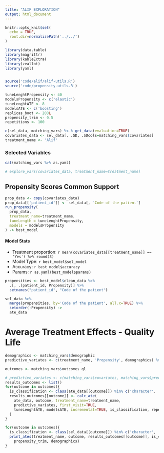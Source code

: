 ```yaml
---
title: "ALIF EXPLORATION"
output: html_document
---
```


```r
knitr::opts_knit$set(
  echo = TRUE, 
  root.dir=normalizePath('../../')
)
```

```r
library(data.table)
library(magrittr)
library(kableExtra)
library(zeallot)
library(yaml)


source('code/alif/alif-utils.R')
source('code/propensity-utils.R')

tuneLenghtPropensity <- 40
modelsPropensity <- c('elastic')
tuneLenghtATE <- 8
modelsATE <- c('boosting')
replicas_boot <- 200L
propensity_trim <- 0.5
repetitions <- 100

c(sel_data, matching_vars) %<-% get_data(evaluation=TRUE)
covariates_data <- sel_data[, .SD, .SDcols=matching_vars$covariates]
treatment_name <- 'Alif'
```

### Selected Variables

```r
cat(matching_vars %>% as.yaml)
```

```r
# explore_vars(covariates_data, treatment_name=treatment_name)
```


## Propensity Scores Common Support
```r
prop_data <- copy(covariates_data)
prop_data[['patient_id']] <- sel_data[, `Code of the patient`]
run_propensity(
  prop_data,
  treatment_name=treatment_name,
  tuneLength = tuneLenghtPropensity,
  models = modelsPropensity
) -> best_model

```

#### Model Stats

- Treatment proportion: `r mean(covariates_data[[treatment_name]] == 'Yes') %>% round(3)`
- Model Type: `r best_model$sel_model`
- Accuracy: `r best_model$accuracy`
- Params: `r as.yaml(best_model$params)`


<!-- ```{r echo=FALSE} -->
<!-- print(best_model$plot) -->
<!-- ``` -->

<!-- ## Model Coefficients -->

<!-- Bootstraping replicas: `r replicas_boot`, confidence intervals at 95% level -->

<!-- ```{r echo=FALSE, fig.height=9, fig.width=10, comment=""} -->
<!-- c(data_plot, table_ci) %<-% plot_coefs(treatment_name, covariates_data, best_model, replicas_boot) -->

<!-- print(data_plot) -->
<!-- ``` -->


<!-- ```{r echo=FALSE, fig.height=9, fig.width=10, comment=""} -->
<!-- table_ci %>%  -->
<!--   as.data.frame %>%  -->
<!--   DT::datatable() -->
<!-- ``` -->



```r
propensities <- best_model$clean_data %>%
  .[, .(patient_id, Propensity)] %>%
  setnames("patient_id", "Code of the patient")

sel_data %>%
  merge(propensities, by='Code of the patient', all.x=TRUE) %>%
  setorder(-Propensity) ->
  ate_data
```


# Average Treatment Effects - Quality Life

```r
demographics <- matching_vars$demographic
predictive_variates <- c(treatment_name, 'Propensity', demographics) %>% unique
```


```r
outcomes <- matching_vars$outcomes_ql

# predictive_variates <- c(matching_vars$covariates, matching_vars$predictive) %>% unique
results_outcomes <- list()
for(outcome in outcomes){
  is_classification <- class(ate_data[[outcome]]) %in% c('character', 'factor')
  results_outcomes[[outcome]] <- calc_ate(
    ate_data, outcome, treatment_name=treatment_name,
    predictive_variates, first_visit=TRUE,
    tuneLenghtATE, modelsATE, incremental=TRUE, is_classification, repetitions
  )
}
```

```r
for(outcome in outcomes){
  is_classification <- class(sel_data[[outcome]]) %in% c('character', 'factor')
  print_ates(treatment_name, outcome, results_outcomes[[outcome]], is_classification,
    propensity_trim, demographics)
}
```
